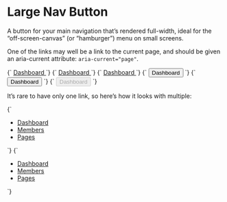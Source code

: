 
<Meta title="Atoms/Button/Nav-large" />

# Large Nav Button

A button for your main navigation that’s rendered full-width, ideal for the “off-screen-canvas” (or “hamburger”) menu on small screens.

One of the links may well be a link to the current page, and should be given an aria-current attribute: `aria-current="page"`.

<Canvas isColumn>
  <Story name="Nav-large">
    {`
      <a href="/" class="a-button a-button--large a-button--secondary">
        Dashboard
      </a>
    `}
  </Story>
  <Story name="Nav-large [aria-current]">
    {`
      <a href="/" class="a-button a-button--large a-button--secondary" aria-current="page">
        Dashboard
      </a>
    `}
  </Story>
  <Story name="Nav-large [disabled]">
    {`
      <a href="/" class="a-button a-button--large a-button--secondary" aria-disabled="true">
        Dashboard
      </a>
    `}
  </Story>
</Canvas>

<Canvas isColumn>
  <Story name="Nav-large button">
    {`
      <button type="button" class="a-button a-button--large a-button--secondary">
        Dashboard
      </button>
    `}
  </Story>
  <Story name="Nav-large button [aria-current]">
    {`
      <button type="button" class="a-button a-button--large a-button--secondary" aria-current="page">
        Dashboard
      </button>
    `}
  </Story>
  <Story name="Nav-large button [disabled]">
    {`
      <button type="button" class="a-button a-button--large a-button--secondary" disabled>
        Dashboard
      </button>
    `}
  </Story>
</Canvas>

It’s rare to have only one link, so here’s how it looks with multiple:

<Canvas isColumn>
  <Story name="Nav-large list">
    {`
      <ul class="u-list-none u-flex u-flex-col">
        <li class="u-margin-s-bottom">
          <a href="/" class="a-button a-button--large a-button--secondary">
            Dashboard
          </a>
        </li>
        <li class="u-margin-s-bottom">
          <a href="/" class="a-button a-button--large a-button--secondary">
            Members
          </a>
        </li>
        <li class="u-margin-s-bottom">
          <a href="/" class="a-button a-button--large a-button--secondary">
            Pages
          </a>
        </li>
      </ul>
    `}
  </Story>
  <Story name="Nav-large list current page">
    {`
      <ul class="u-list-none u-flex u-flex-col">
        <li class="u-margin-s-bottom">
          <a href="/" class="a-button a-button--large a-button--secondary" aria-current="page">
            Dashboard
          </a>
        </li>
        <li class="u-margin-s-bottom">
          <a href="/" class="a-button a-button--large a-button--secondary">
            Members
          </a>
        </li>
        <li class="u-margin-s-bottom">
          <a href="/" class="a-button a-button--large a-button--secondary">
            Pages
          </a>
        </li>
      </ul>
    `}
  </Story>
</Canvas>
